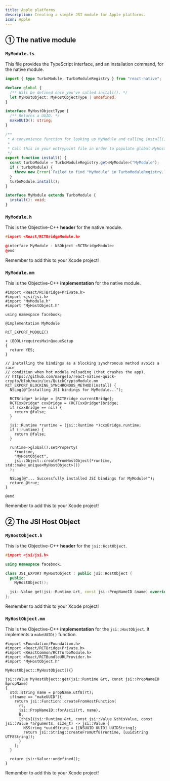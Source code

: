 ```yaml
---
title: Apple platforms
description: Creating a simple JSI module for Apple platforms.
icon: Apple
---
```


## ① The native module

### `MyModule.ts`

This file provides the TypeScript interface, and an installation command, for the native module.

```ts
import { type TurboModule, TurboModuleRegistry } from "react-native";

declare global {
  /** Will be defined once you've called install(). */
  let MyHostObject: MyHostObjectType | undefined;
}

interface MyHostObjectType {
  /** Returns a UUID. */
  makeUUID(): string;
}

/**
 * A convenience function for looking up MyModule and calling install() on it.
 *
 * Call this in your entrypoint file in order to populate global.MyHostObject.
 */
export function install() {
  const turboModule = TurboModuleRegistry.get<MyModule>("MyModule");
  if (!turboModule) {
    throw new Error(`Failed to find "MyModule" in TurboModuleRegistry.`);
  }
  turboModule.install();
}

interface MyModule extends TurboModule {
  install(): void;
}
```

### `MyModule.h`

This is the Objective-C++ **header** for the native module.

```cpp
#import <React/RCTBridgeModule.h>

@interface MyModule : NSObject <RCTBridgeModule>
@end
```

Remember to add this to your Xcode project!

### `MyModule.mm`

This is the Objective-C++ **implementation** for the native module.

```objective-cpp
#import <React/RCTBridge+Private.h>
#import <jsi/jsi.h>
#import "MyModule.h"
#import "MyHostObject.h"

using namespace facebook;

@implementation MyModule

RCT_EXPORT_MODULE()

+ (BOOL)requiresMainQueueSetup
{
  return YES;
}

// Installing the bindings as a blocking synchronous method avoids a race
// condition when hot module reloading (that crashes the app).
// https://github.com/margelo/react-native-quick-crypto/blob/main/ios/QuickCryptoModule.mm
RCT_EXPORT_BLOCKING_SYNCHRONOUS_METHOD(install) {
  NSLog(@"Installing JSI bindings for MyModule...");

  RCTBridge* bridge = [RCTBridge currentBridge];
  RCTCxxBridge* cxxBridge = (RCTCxxBridge*)bridge;
  if (cxxBridge == nil) {
    return @false;
  }

  jsi::Runtime *runtime = (jsi::Runtime *)cxxBridge.runtime;
  if (!runtime) {
    return @false;
  }

  runtime->global().setProperty(
    *runtime,
    "MyHostObject",
    jsi::Object::createFromHostObject(*runtime, std::make_unique<MyHostObject>())
  );

  NSLog(@"... Successfully installed JSI bindings for MyModule!");
  return @true;
}

@end
```

Remember to add this to your Xcode project!

## ② The JSI Host Object

### `MyHostObject.h`

This is the Objective-C++ **header** for the `jsi::HostObject`.

```cpp
#import <jsi/jsi.h>

using namespace facebook;

class JSI_EXPORT MyHostObject : public jsi::HostObject {
  public:
    MyHostObject();

  jsi::Value get(jsi::Runtime &rt, const jsi::PropNameID &name) override;
};
```

Remember to add this to your Xcode project!

### `MyHostObject.mm`

This is the Objective-C++ **implementation** for the `jsi::HostObject`. It implements a `makeUUID()` function.

```objective-cpp
#import <Foundation/Foundation.h>
#import <React/RCTBridge+Private.h>
#import <ReactCommon/RCTTurboModule.h>
#import <React/RCTBundleURLProvider.h>
#import "MyHostObject.h"

MyHostObject::MyHostObject(){}

jsi::Value MyHostObject::get(jsi::Runtime &rt, const jsi::PropNameID &propName)
{
  std::string name = propName.utf8(rt);
  if(name == "makeUUID"){
    return jsi::Function::createFromHostFunction(
      rt,
      jsi::PropNameID::forAscii(rt, name),
      0,
      [this](jsi::Runtime &rt, const jsi::Value &thisValue, const jsi::Value *arguments, size_t) -> jsi::Value {
        NSString *uuidString = [[NSUUID UUID] UUIDString];
        return jsi::String::createFromUtf8(runtime, [uuidString UTF8String]);
      }
    );
  }

  return jsi::Value::undefined();
}
```

Remember to add this to your Xcode project!
